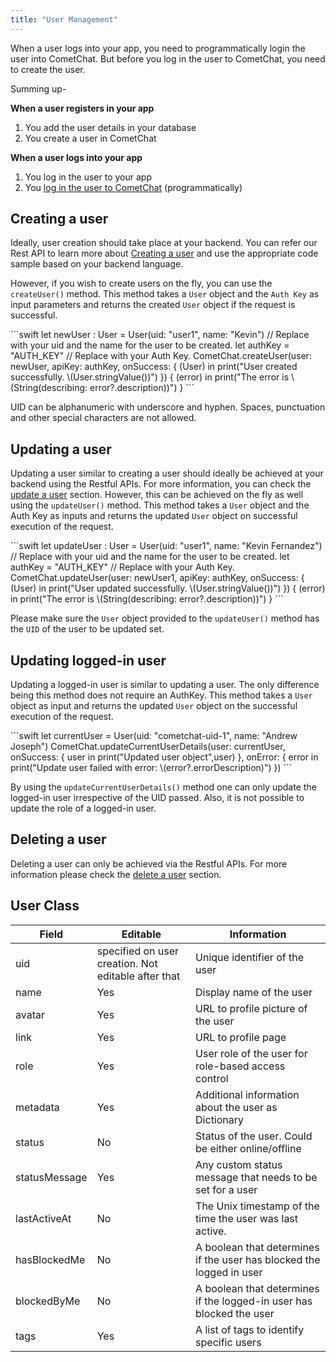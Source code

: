 ```yaml
---
title: "User Management"
---
```




When a user logs into your app, you need to programmatically login the user into CometChat. But before you log in the user to CometChat, you need to create the user.

Summing up-

**When a user registers in your app**

1. You add the user details in your database
2. You create a user in CometChat

**When a user logs into your app**

1. You log in the user to your app
2. You [log in the user to CometChat](/docs/sdk/ios/authentication-overview) (programmatically)

## Creating a user

Ideally, user creation should take place at your backend. You can refer our Rest API to learn more about [Creating a user](https://api-explorer.cometchat.com/reference/creates-user) and use the appropriate code sample based on your backend language.

However, if you wish to create users on the fly, you can use the `createUser()` method. This method takes a `User` object and the `Auth Key` as input parameters and returns the created `User` object if the request is successful.

<Tabs>
<Tab title="Swift">
```swift
let newUser : User = User(uid: "user1", name: "Kevin") // Replace with your uid and the name for the user to be created.
let authKey = "AUTH_KEY" // Replace with your Auth Key.
CometChat.createUser(user: newUser, apiKey: authKey, onSuccess: { (User) in
      print("User created successfully. \(User.stringValue())")
  }) { (error) in
     print("The error is \(String(describing: error?.description))")
}
```

</Tab>

</Tabs>

<Warning>

UID can be alphanumeric with underscore and hyphen. Spaces, punctuation and other special characters are not allowed.

</Warning>

## Updating a user

Updating a user similar to creating a user should ideally be achieved at your backend using the Restful APIs. For more information, you can check the [update a user](https://api-explorer.cometchat.com/reference/update-user) section. However, this can be achieved on the fly as well using the `updateUser()` method. This method takes a `User` object and the Auth Key as inputs and returns the updated `User` object on successful execution of the request.

<Tabs>
<Tab title="Swift">
```swift
let updateUser : User = User(uid: "user1", name: "Kevin Fernandez") // Replace with your uid and the name for the user to be created.
let authKey = "AUTH_KEY" // Replace with your Auth Key.
CometChat.updateUser(user: newUser1, apiKey: authKey, onSuccess: { (User) in
     print("User updated successfully. \(User.stringValue())")
 }) { (error) in
     print("The error is \(String(describing: error?.description))")
 }
```

</Tab>

</Tabs>

Please make sure the `User` object provided to the `updateUser()` method has the `UID` of the user to be updated set.

## Updating logged-in user

Updating a logged-in user is similar to updating a user. The only difference being this method does not require an AuthKey. This method takes a `User` object as input and returns the updated `User` object on the successful execution of the request.

<Tabs>
<Tab title="Swift">
```swift
let currentUser = User(uid: "cometchat-uid-1", name: "Andrew Joseph")
CometChat.updateCurrentUserDetails(user: currentUser, onSuccess: { user in
	print("Updated user object",user)
}, onError: { error in
	print("Update user failed with error: \(error?.errorDescription)")
})
```

</Tab>

</Tabs>

By using the `updateCurrentUserDetails()` method one can only update the logged-in user irrespective of the UID passed. Also, it is not possible to update the role of a logged-in user.

## Deleting a user

Deleting a user can only be achieved via the Restful APIs. For more information please check the [delete a user](https://api-explorer.cometchat.com/reference/delete-user) section.

## User Class

| Field         | Editable                                            | Information                                                          |
| ------------- | --------------------------------------------------- | -------------------------------------------------------------------- |
| uid           | specified on user creation. Not editable after that | Unique identifier of the user                                        |
| name          | Yes                                                 | Display name of the user                                             |
| avatar        | Yes                                                 | URL to profile picture of the user                                   |
| link          | Yes                                                 | URL to profile page                                                  |
| role          | Yes                                                 | User role of the user for role-based access control                  |
| metadata      | Yes                                                 | Additional information about the user as Dictionary                  |
| status        | No                                                  | Status of the user. Could be either online/offline                   |
| statusMessage | Yes                                                 | Any custom status message that needs to be set for a user            |
| lastActiveAt  | No                                                  | The Unix timestamp of the time the user was last active.             |
| hasBlockedMe  | No                                                  | A boolean that determines if the user has blocked the logged in user |
| blockedByMe   | No                                                  | A boolean that determines if the logged-in user has blocked the user |
| tags          | Yes                                                 | A list of tags to identify specific users                            |
